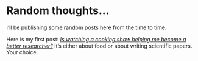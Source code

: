 # Random thoughts...

I'll be publishing some random posts here from the time to time. 

Here	is my first post: <a href=post-cooking.html>*Is watching a cooking show helping me become a better researcher?*</a> It's either about food or about writing scientific papers. Your choice.
